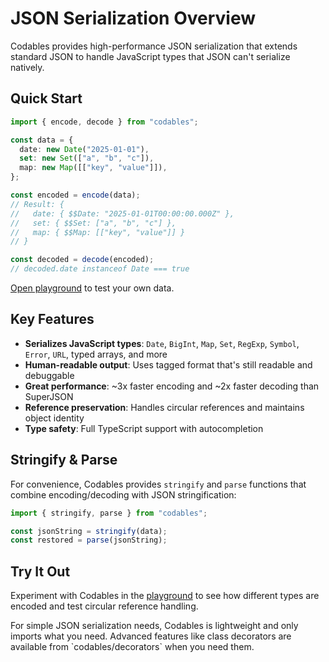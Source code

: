 
# JSON Serialization Overview

Codables provides high-performance JSON serialization that extends standard JSON to handle JavaScript types that JSON can't serialize natively.

## Quick Start

```typescript
import { encode, decode } from "codables";

const data = {
  date: new Date("2025-01-01"),
  set: new Set(["a", "b", "c"]),
  map: new Map([["key", "value"]]),
};

const encoded = encode(data);
// Result: { 
//   date: { $$Date: "2025-01-01T00:00:00.000Z" }, 
//   set: { $$Set: ["a", "b", "c"] }, 
//   map: { $$Map: [["key", "value"]] } 
// }

const decoded = decode(encoded);
// decoded.date instanceof Date === true
```

[Open playground](https://codableslib.com/playground/) to test your own data.

## Key Features

- **Serializes JavaScript types**: `Date`, `BigInt`, `Map`, `Set`, `RegExp`, `Symbol`, `Error`, `URL`, typed arrays, and more
- **Human-readable output**: Uses tagged format that's still readable and debuggable
- **Great performance**: ~3x faster encoding and ~2x faster decoding than SuperJSON
- **Reference preservation**: Handles circular references and maintains object identity
- **Type safety**: Full TypeScript support with autocompletion

## Stringify & Parse

For convenience, Codables provides `stringify` and `parse` functions that combine encoding/decoding with JSON stringification:

```typescript
import { stringify, parse } from "codables";

const jsonString = stringify(data);
const restored = parse(jsonString);
```

## Try It Out

Experiment with Codables in the [playground](https://codableslib.com/playground/) to see how different types are encoded and test circular reference handling.

<Callout type="info">
For simple JSON serialization needs, Codables is lightweight and only imports what you need. Advanced features like class decorators are available from `codables/decorators` when you need them.
</Callout>
